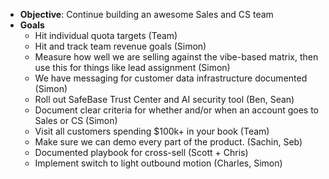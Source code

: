 - **Objective**: Continue building an awesome Sales and CS team
- **Goals**
  - Hit individual quota targets (Team)
  - Hit and track team revenue goals (Simon)
  - Measure how well we are selling against the vibe-based matrix, then use this for things like lead assignment (Simon)
  - We have messaging for customer data infrastructure documented (Simon)
  - Roll out SafeBase Trust Center and AI security tool (Ben, Sean)
  - Document clear criteria for whether and/or when an account goes to Sales or CS (Simon)
  - Visit all customers spending $100k+ in your book (Team)
  - Make sure we can demo every part of the product. (Sachin, Seb)
  - Documented playbook for cross-sell (Scott + Chris)
  - Implement switch to light outbound motion (Charles, Simon)